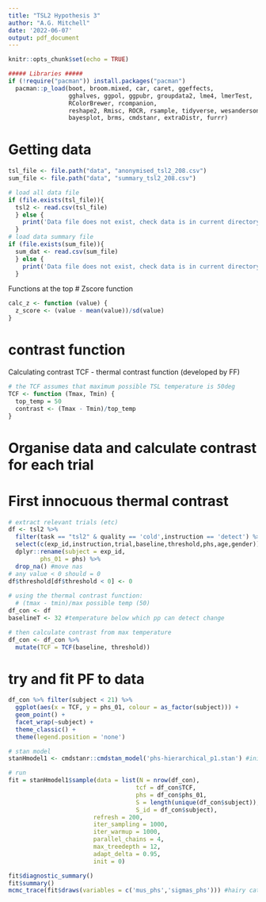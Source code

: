 ```yaml
---
title: "TSL2 Hypothesis 3"
author: "A.G. Mitchell"
date: '2022-06-07'
output: pdf_document
---
```


```r
knitr::opts_chunk$set(echo = TRUE)

##### Libraries #####
if (!require("pacman")) install.packages("pacman")
  pacman::p_load(boot, broom.mixed, car, caret, ggeffects, 
                 gghalves, ggpol, ggpubr, groupdata2, lme4, lmerTest, 
                 RColorBrewer, rcompanion,
                 reshape2, Rmisc, ROCR, rsample, tidyverse, wesanderson,
                 bayesplot, brms, cmdstanr, extraDistr, furrr)
```

# Getting data
```r
tsl_file <- file.path("data", "anonymised_tsl2_208.csv")
sum_file <- file.path("data", "summary_tsl2_208.csv")

# load all data file
if (file.exists(tsl_file)){
  tsl2 <- read.csv(tsl_file)
  } else {
    print('Data file does not exist, check data is in current directory.')
  }
# load data summary file
if (file.exists(sum_file)){
  sum_dat <- read.csv(sum_file)
  } else {
    print('Data file does not exist, check data is in current directory if not, run tsl2_phs_q1.Rmd first')
  }
```

Functions at the top
# Zscore function
```r
calc_z <- function (value) {
  z_score <- (value - mean(value))/sd(value)
}
```

# contrast function
Calculating contrast
TCF - thermal contrast function (developed by FF)
```r
# the TCF assumes that maximum possible TSL temperature is 50deg
TCF <- function (Tmax, Tmin) {
  top_temp = 50
  contrast <- (Tmax - Tmin)/top_temp
}
```

# Organise data and calculate contrast for each trial
# First innocuous thermal contrast
```r
# extract relevant trials (etc)
df <- tsl2 %>% 
  filter(task == "tsl2" & quality == 'cold',instruction == 'detect') %>% 
  select(c(exp_id,instruction,trial,baseline,threshold,phs,age,gender)) %>% 
  dplyr::rename(subject = exp_id,
         phs_01 = phs) %>% 
  drop_na() #move nas
# any value < 0 should = 0
df$threshold[df$threshold < 0] <- 0
  
# using the thermal contrast function:
  # (tmax - tmin)/max possible temp (50)
df_con <- df
baselineT <- 32 #temperature below which pp can detect change

# then calculate contrast from max temperature
df_con <- df_con %>% 
  mutate(TCF = TCF(baseline, threshold))

```

# try and fit PF to data
```r
df_con %>% filter(subject < 21) %>% 
  ggplot(aes(x = TCF, y = phs_01, colour = as_factor(subject))) +
  geom_point() +
  facet_wrap(~subject) +
  theme_classic() +
  theme(legend.position = 'none')

# stan model
stanHmodel1 <- cmdstanr::cmdstan_model('phs-hierarchical_p1.stan') #initiate model

# run
fit = stanHmodel1$sample(data = list(N = nrow(df_con), 
                                    tcf = df_con$TCF,
                                    phs = df_con$phs_01,
                                    S = length(unique(df_con$subject)),
                                    S_id = df_con$subject),
                        refresh = 200,
                        iter_sampling = 1000,
                        iter_warmup = 1000,
                        parallel_chains = 4,
                        max_treedepth = 12,
                        adapt_delta = 0.95,
                        init = 0)

fit$diagnostic_summary()
fit$summary()
mcmc_trace(fit$draws(variables = c('mus_phs','sigmas_phs'))) #hairy caterpillars
```

